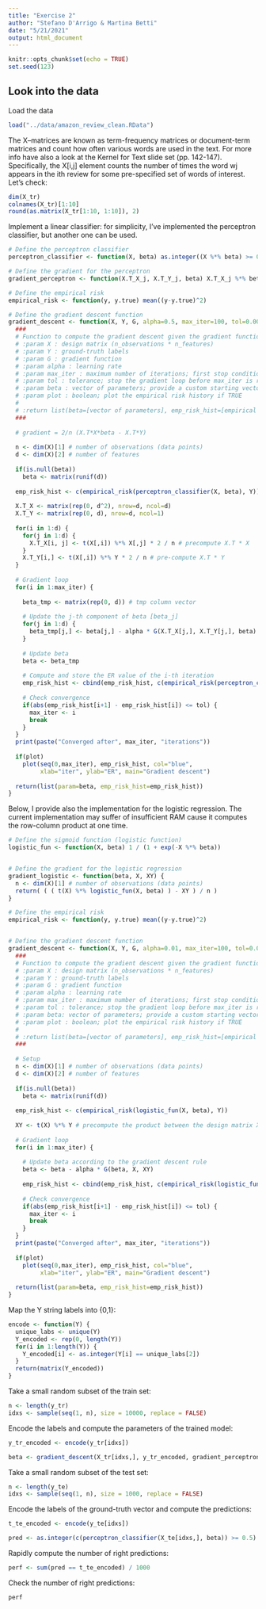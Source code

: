 ```yaml
---
title: "Exercise 2"
author: "Stefano D'Arrigo & Martina Betti"
date: "5/21/2021"
output: html_document
---
```


```r
knitr::opts_chunk$set(echo = TRUE)
set.seed(123)
```

## Look into the data

Load the data

```r
load("../data/amazon_review_clean.RData")
```

The X–matrices are known as term-frequency matrices or document-term matrices and count how often various words are used in the text. For more info have also a look at the Kernel for Text slide set (pp. 142-147).
Specifically, the X[i,j] element counts the number of times the word wj appears in the ith review for some pre-specified set of words of interest. Let's check:

```r
dim(X_tr)
colnames(X_tr)[1:10]
round(as.matrix(X_tr[1:10, 1:10]), 2)
```


Implement a linear classifier: for simplicity, I've implemented the perceptron classifier, but another one can be used.


```r
# Define the perceptron classifier
perceptron_classifier <- function(X, beta) as.integer((X %*% beta) >= 0.5)

# Define the gradient for the perceptron
gradient_perceptron <- function(X.T_X_j, X.T_Y_j, beta) X.T_X_j %*% beta - X.T_Y_j 

# Define the empirical risk
empirical_risk <- function(y, y.true) mean((y-y.true)^2)

# Define the gradient descent function
gradient_descent <- function(X, Y, G, alpha=0.5, max_iter=100, tol=0.001, beta=NULL, plot=FALSE) {
  ###
  # Function to compute the gradient descent given the gradient function G.
  # :param X : design matrix (n_observations * n_features)
  # :param Y : ground-truth labels
  # :param G : gradient function
  # :param alpha : learning rate
  # :param max_iter : maximum number of iterations; first stop condition
  # :param tol : tolerance; stop the gradient loop before max_iter is reached if the condition is met
  # :param beta : vector of parameters; provide a custom starting vector; otherwise, a random one is chosen
  # :param plot : boolean; plot the empirical risk history if TRUE 
  #
  # :return list(beta=[vector of parameters], emp_risk_hist=[empirical risk through the iterations]) 
  ###
  
  # gradient = 2/n (X.T*X*beta - X.T*Y)
  
  n <- dim(X)[1] # number of observations (data points)
  d <- dim(X)[2] # number of features
  
  if(is.null(beta))
    beta <- matrix(runif(d))
  
  emp_risk_hist <- c(empirical_risk(perceptron_classifier(X, beta), Y))
  
  X.T_X <- matrix(rep(0, d^2), nrow=d, ncol=d)
  X.T_Y <- matrix(rep(0, d), nrow=d, ncol=1)
  
  for(i in 1:d) {
    for(j in 1:d) {
      X.T_X[i, j] <- t(X[,i]) %*% X[,j] * 2 / n # precompute X.T * X
    }
    X.T_Y[i,] <- t(X[,i]) %*% Y * 2 / n # pre-compute X.T * Y
  }
  
  # Gradient loop
  for(i in 1:max_iter) {
    
    beta_tmp <- matrix(rep(0, d)) # tmp column vector
    
    # Update the j-th component of beta [beta_j]
    for(j in 1:d) {
      beta_tmp[j,] <- beta[j,] - alpha * G(X.T_X[j,], X.T_Y[j,], beta) # update rule
    }
    
    # Update beta
    beta <- beta_tmp
    
    # Compute and store the ER value of the i-th iteration
    emp_risk_hist <- cbind(emp_risk_hist, c(empirical_risk(perceptron_classifier(X, beta), Y)))
    
    # Check convergence 
    if(abs(emp_risk_hist[i+1] - emp_risk_hist[i]) <= tol) {
      max_iter <- i
      break
    }
  }
  print(paste("Converged after", max_iter, "iterations"))
  
  if(plot) 
    plot(seq(0,max_iter), emp_risk_hist, col="blue",
         xlab="iter", ylab="ER", main="Gradient descent")
  
  return(list(param=beta, emp_risk_hist=emp_risk_hist))
}

```


Below, I provide also the implementation for the logistic regression. The current implementation may suffer of insufficient RAM cause it computes the row-column product at one time.

```r
# Define the sigmoid function (logistic function)
logistic_fun <- function(X, beta) 1 / (1 + exp(-X %*% beta))


# Define the gradient for the logistic regression
gradient_logistic <- function(beta, X, XY) {
  n <- dim(X)[1] # number of observations (data points)
  return( ( ( t(X) %*% logistic_fun(X, beta) ) - XY ) / n )
}

# Define the empirical risk
empirical_risk <- function(y, y.true) mean((y-y.true)^2)


# Define the gradient descent function
gradient_descent <- function(X, Y, G, alpha=0.01, max_iter=100, tol=0.0001, beta=NULL, plot=FALSE) {
  ###
  # Function to compute the gradient descent given the gradient function G.
  # :param X : design matrix (n_observations * n_features)
  # :param Y : ground-truth labels
  # :param G : gradient function
  # :param alpha : learning rate
  # :param max_iter : maximum number of iterations; first stop condition
  # :param tol : tolerance; stop the gradient loop before max_iter is reached if the condition is met
  # :param beta: vector of parameters; provide a custom starting vector; otherwise, a random one is chosen
  # :param plot : boolean; plot the empirical risk history if TRUE 
  #
  # :return list(beta=[vector of parameters], emp_risk_hist=[empirical risk through the iterations])  
  ###
  
  # Setup
  n <- dim(X)[1] # number of observations (data points)
  d <- dim(X)[2] # number of features
  
  if(is.null(beta))
    beta <- matrix(runif(d))
  
  emp_risk_hist <- c(empirical_risk(logistic_fun(X, beta), Y))
  
  XY <- t(X) %*% Y # precompute the product between the design matrix X and the vector Y
  
  # Gradient loop
  for(i in 1:max_iter) {
    
    # Update beta according to the gradient descent rule
    beta <- beta - alpha * G(beta, X, XY)
    
    emp_risk_hist <- cbind(emp_risk_hist, c(empirical_risk(logistic_fun(X, beta), Y)))
    
    # Check convergence 
    if(abs(emp_risk_hist[i+1] - emp_risk_hist[i]) <= tol) {
      max_iter <- i
      break
    }
  }
  print(paste("Converged after", max_iter, "iterations"))
  
  if(plot) 
    plot(seq(0,max_iter), emp_risk_hist, col="blue",
         xlab="iter", ylab="ER", main="Gradient descent")
  
  return(list(param=beta, emp_risk_hist=emp_risk_hist))
}
```

Map the Y string labels into \{0,1\}:

```r
encode <- function(Y) {
  unique_labs <- unique(Y)
  Y_encoded <- rep(0, length(Y))
  for(i in 1:length(Y)) {
    Y_encoded[i] <- as.integer(Y[i] == unique_labs[2])
  }
  return(matrix(Y_encoded))
}
```

Take a small random subset of the train set:

```r
n <- length(y_tr)
idxs <- sample(seq(1, n), size = 10000, replace = FALSE)
```

Encode the labels and compute the parameters of the trained model:

```r
y_tr_encoded <- encode(y_tr[idxs])

beta <- gradient_descent(X_tr[idxs,], y_tr_encoded, gradient_perceptron, alpha=0.5, max_iter=200, plot=TRUE)$param
```

Take a small random subset of the test set:

```r
n <- length(y_te)
idxs <- sample(seq(1, n), size = 1000, replace = FALSE)
```

Encode the labels of the ground-truth vector and compute the predictions:

```r
t_te_encoded <- encode(y_te[idxs])

pred <- as.integer(c(perceptron_classifier(X_te[idxs,], beta)) >= 0.5)
```

Rapidly compute the number of right predictions:

```r
perf <- sum(pred == t_te_encoded) / 1000
```

Check the number of right predictions:

```r
perf
```

